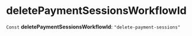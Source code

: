 
# deletePaymentSessionsWorkflowId

 `Const` **deletePaymentSessionsWorkflowId**: `"delete-payment-sessions"`
